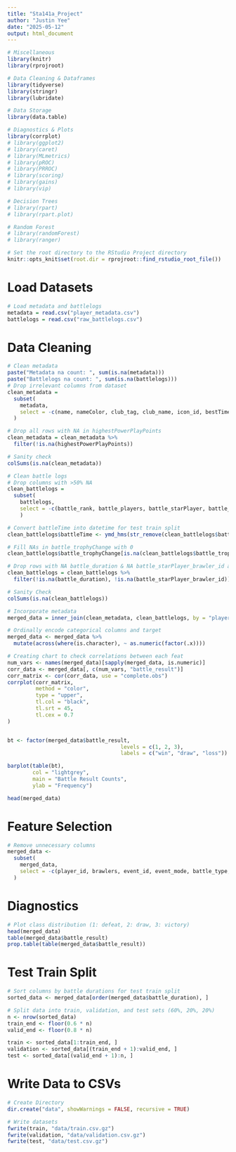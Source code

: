 ```yaml
---
title: "Sta141a_Project"
author: "Justin Yee"
date: "2025-05-12"
output: html_document
---
```


```r
# Miscellaneous
library(knitr)
library(rprojroot)

# Data Cleaning & Dataframes
library(tidyverse)
library(stringr)
library(lubridate)

# Data Storage
library(data.table)

# Diagnostics & Plots
library(corrplot)
# library(ggplot2)
# library(caret)
# library(MLmetrics)
# library(pROC)
# library(PRROC)
# library(scoring)
# library(gains)
# library(vip)

# Decision Trees
# library(rpart)
# library(rpart.plot)

# Random Forest
# library(randomForest)
# library(ranger)

# Set the root directory to the RStudio Project directory
knitr::opts_knit$set(root.dir = rprojroot::find_rstudio_root_file())
```

# Load Datasets
```r
# Load metadata and battlelogs
metadata = read.csv("player_metadata.csv")
battlelogs = read.csv("raw_battlelogs.csv")
```

# Data Cleaning
```r
# Clean metadata
paste("Metadata na count: ", sum(is.na(metadata)))
paste("Battlelogs na count: ", sum(is.na(battlelogs)))
# Drop irrelevant columns from dataset
clean_metadata = 
  subset(
    metadata, 
    select = -c(name, nameColor, club_tag, club_name, icon_id, bestTimeAsBigBrawler)
  )

# Drop all rows with NA in highestPowerPlayPoints
clean_metadata = clean_metadata %>%
  filter(!is.na(highestPowerPlayPoints))

# Sanity check
colSums(is.na(clean_metadata))
```

```r
# Clean battle logs
# Drop columns with >50% NA
clean_battlelogs = 
  subset(
    battlelogs, 
    select = -c(battle_rank, battle_players, battle_starPlayer, battle_bigBrawler_tag, battle_bigBrawler_name, battle_bigBrawler_brawler_id, battle_bigBrawler_brawler_name, battle_bigBrawler_brawler_power, battle_bigBrawler_brawler_trophies, battle_level_name, battle_level_id, battle_starPlayer_name)
    )

# Convert battleTime into datetime for test train split
clean_battlelogs$battleTime <- ymd_hms(str_remove(clean_battlelogs$battleTime, "\\.\\d+Z$"), tz = "UTC")

# Fill NAs in battle_trophyChange with 0
clean_battlelogs$battle_trophyChange[is.na(clean_battlelogs$battle_trophyChange)] = 0

# Drop rows with NA battle_duration & NA battle_starPlayer_brawler_id as possible errors
clean_battlelogs = clean_battlelogs %>%
  filter(!is.na(battle_duration), !is.na(battle_starPlayer_brawler_id))

# Sanity Check
colSums(is.na(clean_battlelogs))
```

```r
# Incorporate metadata
merged_data = inner_join(clean_metadata, clean_battlelogs, by = "player_id", relationship = "many-to-many")

# Ordinally encode categorical columns and target 
merged_data <- merged_data %>%
  mutate(across(where(is.character), ~ as.numeric(factor(.x))))

# Creating chart to check correlations between each feat
num_vars <- names(merged_data)[sapply(merged_data, is.numeric)]
corr_data <- merged_data[, c(num_vars, "battle_result")]
corr_matrix <- cor(corr_data, use = "complete.obs")
corrplot(corr_matrix,
         method = "color",
         type = "upper",
         tl.col = "black",
         tl.srt = 45,
         tl.cex = 0.7
)


bt <- factor(merged_data$battle_result,
                                    levels = c(1, 2, 3),
                                    labels = c("win", "draw", "loss"))

barplot(table(bt),
        col = "lightgrey",
        main = "Battle Result Counts",
        ylab = "Frequency")

head(merged_data)
```

# Feature Selection
```r
# Remove unnecessary columns
merged_data <- 
  subset(
    merged_data,
    select = -c(player_id, brawlers, event_id, event_mode, battle_type, battle_starPlayer_tag, battle_starPlayer_brawler_id, battle_starPlayer_brawler_name, battle_starPlayer_brawler_power, battle_starPlayer_brawler_trophies, battle_teams, highestPowerPlayPoints, highestTrophies, expLevel, expPoints, bestRoboRumbleTime, battle_trophyChange, isQualifiedFromChampionshipChallenge, battleTime)
  )
```

# Diagnostics
```r
# Plot class distribution (1: defeat, 2: draw, 3: victory)
head(merged_data)
table(merged_data$battle_result)
prop.table(table(merged_data$battle_result))

```

# Test Train Split
```r
# Sort columns by battle durations for test train split
sorted_data <- merged_data[order(merged_data$battle_duration), ]

# Split data into train, validation, and test sets (60%, 20%, 20%)
n <- nrow(sorted_data)
train_end <- floor(0.6 * n)
valid_end <- floor(0.8 * n)

train <- sorted_data[1:train_end, ]
validation <- sorted_data[(train_end + 1):valid_end, ]
test <- sorted_data[(valid_end + 1):n, ]
```

# Write Data to CSVs
```r
# Create Directory
dir.create("data", showWarnings = FALSE, recursive = TRUE)

# Write datasets
fwrite(train, "data/train.csv.gz")
fwrite(validation, "data/validation.csv.gz")
fwrite(test, "data/test.csv.gz")
```


